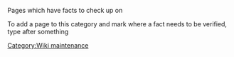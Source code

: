 Pages which have facts to check up on

To add a page to this category and mark where a fact needs to be verified, type {{tl|Check}} after something

[[Category:Wiki maintenance]]